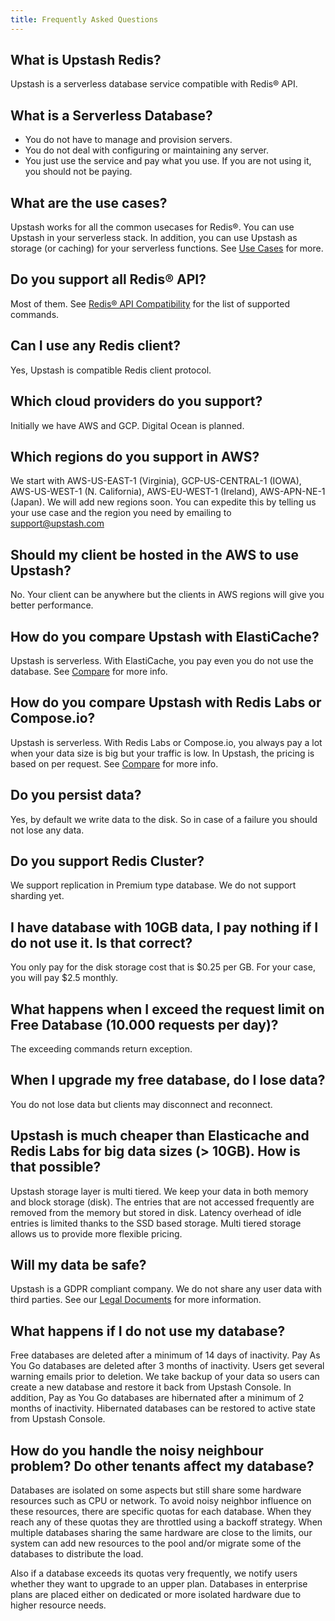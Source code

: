 ```yaml
---
title: Frequently Asked Questions
---
```


## What is Upstash Redis?

Upstash is a serverless database service compatible with Redis® API.

## What is a Serverless Database?

- You do not have to manage and provision servers.
- You do not deal with configuring or maintaining any server.
- You just use the service and pay what you use. If you are not using it, you should not be paying.

## What are the use cases?

Upstash works for all the common usecases for Redis®. You can use Upstash in your serverless stack. In addition, you can use Upstash as storage (or caching) for your serverless functions. See [Use Cases](/redis/overall/usecases) for more.

## Do you support all Redis® API?

Most of them. See [Redis® API Compatibility](/redis/overall/rediscompatibility) for the list of supported commands.

## Can I use any Redis client?

Yes, Upstash is compatible Redis client protocol.

## Which cloud providers do you support?

Initially we have AWS and GCP. Digital Ocean is planned.

## Which regions do you support in AWS?

We start with AWS-US-EAST-1 (Virginia), GCP-US-CENTRAL-1 (IOWA), AWS-US-WEST-1 (N. California), AWS-EU-WEST-1 (Ireland), AWS-APN-NE-1 (Japan). We will add new regions soon. You can expedite this by telling us your use case and the region you need by emailing to [support@upstash.com](mailto:support@upstash.com)

## Should my client be hosted in the AWS to use Upstash?

No. Your client can be anywhere but the clients in AWS regions will give you better performance.

## How do you compare Upstash with ElastiCache?

Upstash is serverless. With ElastiCache, you pay even you do not use the database. See [Compare](/redis/overall/compare) for more info.

## How do you compare Upstash with Redis Labs or Compose.io?

Upstash is serverless. With Redis Labs or Compose.io, you always pay a lot when your data size is big but your traffic is low. In Upstash, the pricing is based on per request. See [Compare](/redis/overall/compare) for more info.

## Do you persist data?

Yes, by default we write data to the disk. So in case of a failure you should not lose any data.

## Do you support Redis Cluster?

We support replication in Premium type database. We do not support sharding yet.

## I have database with 10GB data, I pay nothing if I do not use it. Is that correct?

You only pay for the disk storage cost that is \$0.25 per GB. For your case, you will pay \$2.5 monthly.

## What happens when I exceed the request limit on Free Database (10.000 requests per day)?

The exceeding commands return exception.

## When I upgrade my free database, do I lose data?

You do not lose data but clients may disconnect and reconnect.

## Upstash is much cheaper than Elasticache and Redis Labs for big data sizes (> 10GB). How is that possible?

Upstash storage layer is multi tiered. We keep your data in both memory and block storage (disk). The entries that are not accessed frequently are removed from the memory but stored in disk. Latency overhead of idle entries is limited thanks to the SSD based storage. Multi tiered storage allows us to provide more flexible pricing.

## Will my data be safe?

Upstash is a GDPR compliant company. We do not share any user data with third parties. See our [Legal Documents](/common/help/legal) for more information.

## What happens if I do not use my database?

Free databases are deleted after a minimum of 14 days of inactivity. Pay As You Go databases are deleted after 3 months of inactivity. Users get several warning emails prior to deletion. We take backup of your data so users can create a new database and restore it back from Upstash Console.
In addition, Pay as You Go databases are hibernated after a minimum of 2 months of inactivity. Hibernated databases can be restored to active state from Upstash Console.

## How do you handle the noisy neighbour problem? Do other tenants affect my database?

Databases are isolated on some aspects but still share some hardware resources such as CPU or network. To avoid noisy neighbor influence on these resources, there are specific quotas for each database. When they reach any of these quotas they are throttled using a backoff strategy. When multiple databases sharing the same hardware are close to the limits, our system can add new resources to the pool and/or migrate some of the databases to distribute the load.

Also if a database exceeds its quotas very frequently, we notify users whether they want to upgrade to an upper plan. Databases in enterprise plans are placed either on dedicated or more isolated hardware due to higher resource needs.
